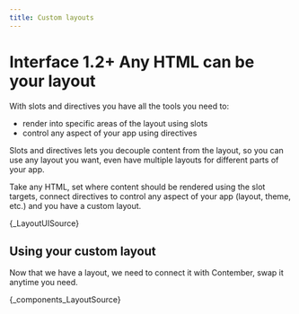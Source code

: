 ```yaml
---
title: Custom layouts
---
```



# <span className="version">Interface 1.2+</span> Any HTML can be your layout

With slots and directives you have all the tools you need to:

- render into specific areas of the layout using slots
- control any aspect of your app using directives

Slots and directives lets you decouple content from the layout,
so you can use any layout you want, even have multiple layouts
for different parts of your app.

Take any HTML, set where content should be rendered using the slot targets,
connect directives to control any aspect of your app (layout, theme, etc.)
and you have a custom layout.

<CodeBlock language="typescript" title="my-custom-layout.tsx">
	{_LayoutUISource}
</CodeBlock>

## Using your custom layout

Now that we have a layout, we need to connect it with Contember,
swap it anytime you need.

<CodeBlock language="typescript" title="admin/components/Layout.tsx" metastring="{2,8}">
	{_components_LayoutSource}
</CodeBlock>
